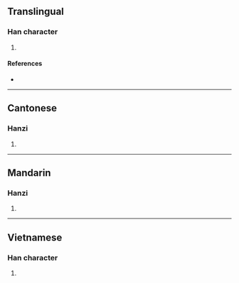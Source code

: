 {{character info/new}}
==Translingual==

===Han character===
{{Han char|rn=75|rad=木|as=08|sn=12|four=52057|canj=DBSD,DNSD,XDNSD|ids=⿰木爭}}

# {{defn|Han|sort=木08}}

====References====
* {{Han ref|kx=0533.210|dkj=14960|dj=0921.190|hdz=21235.020|uh=68E6|ud=26854|bh=D9D1|bd=55761}}

----

==Cantonese==

===Hanzi===
{{yue-hanzi|jyut=[[caang1]]|y=chaang1}}

# {{defn|lang=yue|sort=木08}}

----

==Mandarin==

===Hanzi===
{{cmn-hanzi|pin=[[chēng]] ([[cheng1]])|wg=ch'eng<sup>1</sup>}}

# {{defn|lang=cmn|sort=木08}}

----

==Vietnamese==

===Han character===
{{vi-readings|rs=木08|hanviet=ranh}}

# {{defn|lang=vi|sort=木08}}